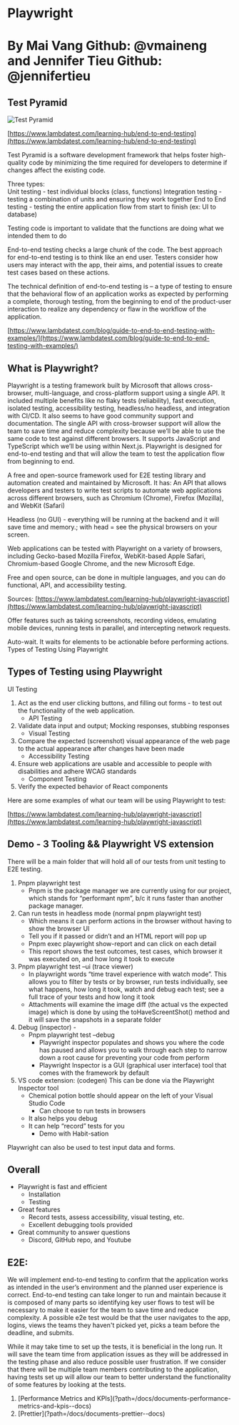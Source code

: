 
# Playwright

# By Mai Vang Github: @vmaineng and Jennifer Tieu Github: @jennifertieu

## Test Pyramid

<Image src={testPyramid} alt="Test Pyramid" />

[https://www.lambdatest.com/learning-hub/end-to-end-testing](https://www.lambdatest.com/learning-hub/end-to-end-testing)

Test Pyramid is a software development framework that helps foster high-quality code by minimizing the time required for developers to determine if changes affect the existing code.

Three types:  
Unit testing - test individual blocks (class, functions)
Integration testing - testing a combination of units and ensuring they work together
End to End testing - testing the entire application flow from start to finish (ex: UI to database)

Testing code is important to validate that the functions are doing what we intended them to do

End-to-end testing checks a large chunk of the code. The best approach for end-to-end testing is to think like an end user. Testers consider how users may interact with the app, their aims, and potential issues to create test cases based on these actions.

The technical definition of end-to-end testing is – a type of testing to ensure that the behavioral flow of an application works as expected by performing a complete, thorough testing, from the beginning to end of the product-user interaction to realize any dependency or flaw in the workflow of the application.

[https://www.lambdatest.com/blog/guide-to-end-to-end-testing-with-examples/](https://www.lambdatest.com/blog/guide-to-end-to-end-testing-with-examples/)

## What is Playwright?

Playwright is a testing framework built by Microsoft that allows cross-browser, multi-language,
and cross-platform support using a single API. It included multiple benefits like no flaky tests
(reliability), fast execution, isolated testing, accessibility testing, headless/no headless, and
integration with CI/CD. It also seems to have good community support and documentation.
The single API with cross-browser support will allow the team to save time and reduce
complexity because we’ll be able to use the same code to test against different browsers.
It supports JavaScript and TypeScript which we’ll be using within Next.js.
Playwright is designed for end-to-end testing and that will allow the team to test the application
flow from beginning to end.

A free and open-source framework used for E2E testing library and automation created and maintained by Microsoft. It has:
An API that allows developers and testers to write test scripts to automate web applications across different browsers, such as Chromium (Chrome), Firefox (Mozilla), and WebKit (Safari)

Headless (no GUI) - everything will be running at the backend and it will save time and memory.; with head = see the physical browsers on your screen.

Web applications can be tested with Playwright on a variety of browsers, including Gecko-based Mozilla Firefox, WebKit-based Apple Safari, Chromium-based Google Chrome, and the new Microsoft Edge.

Free and open source, can be done in multiple languages, and you can do functional, API, and accessibility testing.

Sources:
[https://www.lambdatest.com/learning-hub/playwright-javascript](https://www.lambdatest.com/learning-hub/playwright-javascript)

Offer features such as taking screenshots, recording videos, emulating mobile devices, running tests in parallel, and intercepting network requests.

Auto-wait. It waits for elements to be actionable before performing actions.
Types of Testing Using Playwright

## Types of Testing using Playwright

UI Testing

1. Act as the end user clicking buttons, and filling out forms - to test out the functionality of the web application.
   - API Testing
2. Validate data input and output; Mocking responses, stubbing responses
   - Visual Testing
3. Compare the expected (screenshot) visual appearance of the web page to the actual appearance after changes have been made
   - Accessibility Testing
4. Ensure web applications are usable and accessible to people with disabilities and adhere WCAG standards
   - Component Testing
5. Verify the expected behavior of React components

Here are some examples of what our team will be using Playwright to test:

[https://www.lambdatest.com/learning-hub/playwright-javascript](https://www.lambdatest.com/learning-hub/playwright-javascript)

## Demo - 3 Tooling && Playwright VS extension

There will be a main folder that will hold all of our tests from unit testing to E2E testing.

1. Pnpm playwright test
   - Pnpm is the package manager we are currently using for our project, which stands for “performant npm”, b/c it runs faster than another package manager.
2. Can run tests in headless mode (normal pnpm playwright test)
   - Which means it can perform actions in the browser without having to show the browser UI
   - Tell you if it passed or didn’t and an HTML report will pop up
   - Pnpm exec playwright show-report and can click on each detail
   - This report shows the test outcomes, test cases, which browser it was executed on, and how long it took to execute
3. Pnpm playwright test –ui (trace viewer)
   - In playwright words “time travel experience with watch mode”. This allows you to filter by tests or by browser, run tests individually, see what happens, how long it took, watch and debug each test; see a full trace of your tests and how long it took
   - Attachments will examine the image diff (the actual vs the expected image) which is done by using the toHaveScreentShot() method and it will save the snapshots in a separate folder
4. Debug (inspector) -
   - Pnpm playwright test –debug
     - Playwright inspector populates and shows you where the code has paused and allows you to walk through each step to narrow down a root cause for preventing your code from perform
     - Playwright Inspector is a GUI (graphical user interface) tool that comes with the framework by default
5. VS code extension: (codegen) This can be done via the Playwright Inspector tool
   - Chemical potion bottle should appear on the left of your Visual Studio Code
     - Can choose to run tests in browsers
   - It also helps you debug
   - It can help “record” tests for you
     - Demo with Habit-sation

Playwright can also be used to test input data and forms.

## Overall

- Playwright is fast and efficient
  - Installation
  - Testing
- Great features
  - Record tests, assess accessibility, visual testing, etc.
  - Excellent debugging tools provided
- Great community to answer questions
  - Discord, GitHub repo, and Youtube

## E2E:

We will implement end-to-end testing to confirm that the application works as intended in
the user’s environment and the planned user experience is correct. End-to-end testing can take
longer to run and maintain because it is composed of many parts so identifying key user flows to
test will be necessary to make it easier for the team to save time and reduce complexity. A
possible e2e test would be that the user navigates to the app, logins, views the teams they haven't
picked yet, picks a team before the deadline, and submits.

While it may take time to set up the tests, it is beneficial in the long run. It will save the team
time from application issues as they will be addressed in the testing phase and also reduce
possible user frustration. If we consider that there will be multiple team members contributing to
the application, having tests set up will allow our team to better understand the functionality of
some features by looking at the tests.

<ol className="doc_nav_links">
  <li>
    [Performance Metrics and
    KPIs](?path=/docs/documents-performance-metrics-and-kpis--docs)
  </li>
  <li>[Prettier](?path=/docs/documents-prettier--docs)</li>
</ol>
